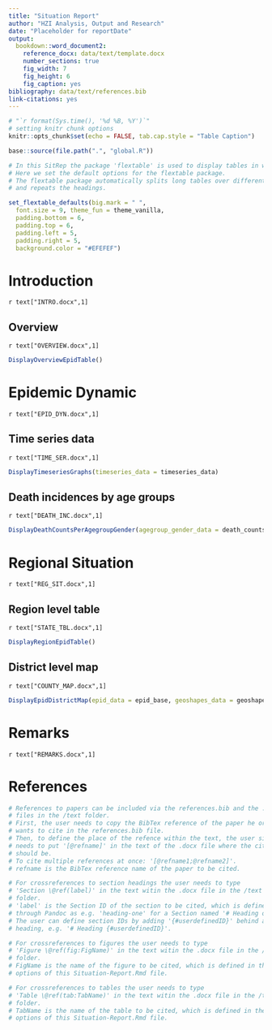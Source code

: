 ```yaml
---
title: "Situation Report"
author: "HZI Analysis, Output and Research"
date: "Placeholder for reportDate"
output: 
  bookdown::word_document2:
    reference_docx: data/text/template.docx
    number_sections: true
    fig_width: 7
    fig_height: 6
    fig_caption: yes
bibliography: data/text/references.bib
link-citations: yes
---
```


```r
# "`r format(Sys.time(), '%d %B, %Y')`" 
# setting knitr chunk options
knitr::opts_chunk$set(echo = FALSE, tab.cap.style = "Table Caption")
```

```r
base::source(file.path(".", "global.R"))
```


```r
# In this SitRep the package 'flextable' is used to display tables in word.
# Here we set the default options for the flextable package.
# The flextable package automatically splits long tables over different pages 
# and repeats the headings.

set_flextable_defaults(big.mark = " ",
  font.size = 9, theme_fun = theme_vanilla,
  padding.bottom = 6,
  padding.top = 6,
  padding.left = 5,
  padding.right = 5,
  background.color = "#EFEFEF")

```

# Introduction
`r text["INTRO.docx",1]` 

## Overview
`r text["OVERVIEW.docx",1]`

```r
DisplayOverviewEpidTable()
```

# Epidemic Dynamic
`r text["EPID_DYN.docx",1]` 

## Time series data
`r text["TIME_SER.docx",1]`

```r
DisplayTimeseriesGraphs(timeseries_data = timeseries_data)
```


## Death incidences by age groups
`r text["DEATH_INC.docx",1]`

```r
DisplayDeathCountsPerAgegroupGender(agegroup_gender_data = death_counts_agegroup_gender)
```

# Regional Situation
`r text["REG_SIT.docx",1]`

## Region level table
`r text["STATE_TBL.docx",1]`

```r
DisplayRegionEpidTable()
```


## District level map
`r text["COUNTY_MAP.docx",1]`

```r
DisplayEpidDistrictMap(epid_data = epid_base, geoshapes_data = geoshapes_data, epidemic_indicator = "TOTAL_CONFIRMED_CASES")
```


# Remarks 
`r text["REMARKS.docx",1]`

# References
```r
# References to papers can be included via the references.bib and the .docx
# files in the /text folder.
# First, the user needs to copy the BibTex reference of the paper he or she 
# wants to cite in the references.bib file. 
# Then, to define the place of the refence within the text, the user simply 
# needs to put '[@refname]' in the text of the .docx file where the citation
# should be. 
# To cite multiple references at once: '[@refname1;@refname2]'.
# refname is the BibTex reference name of the paper to be cited.

# For crossreferences to section headings the user needs to type 
# 'Section \@ref(label)' in the text witin the .docx file in the /text
# folder.
# 'label' is the Section ID of the section to be cited, which is defined by
# through Pandoc as e.g. 'heading-one' for a Section named '# Heading one'.
# The user can define section IDs by adding '{#userdefinedID}' behind a
# heading, e.g. '# Heading {#userdefinedID}'.

# For crossreferences to figures the user needs to type 
# 'Figure \@ref(fig:FigName)' in the text witin the .docx file in the /text
# folder.
# FigName is the name of the figure to be cited, which is defined in the chunk
# options of this Situation-Report.Rmd file.

# For crossreferences to tables the user needs to type 
# 'Table \@ref(tab:TabName)' in the text witin the .docx file in the /text
# folder.
# TabName is the name of the table to be cited, which is defined in the chunk
# options of this Situation-Report.Rmd file.

```